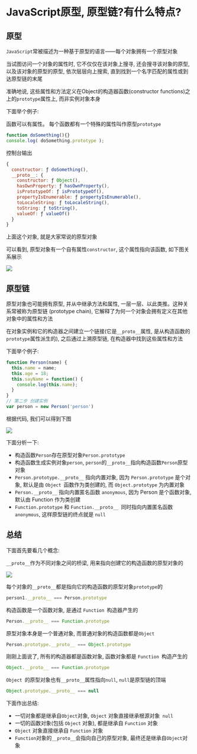 # JavaScript原型, 原型链?有什么特点?

## 原型

`JavaScript`常被描述为一种基于原型的语言——每个对象拥有一个原型对象

当试图访问一个对象的属性时, 它不仅仅在该对象上搜寻, 还会搜寻该对象的原型, 以及该对象的原型的原型, 依次层层向上搜索, 直到找到一个名字匹配的属性或到达原型链的末尾

准确地说, 这些属性和方法定义在Object的构造器函数(constructor functions)之上的`prototype`属性上, 而非实例对象本身

下面举个例子: 

函数可以有属性。 每个函数都有一个特殊的属性叫作原型`prototype`

```js showLineNumbers copy
function doSomething(){}
console.log( doSomething.prototype );
```

控制台输出

```js showLineNumbers copy
{
  constructor: ƒ doSomething(),
  __proto__: {
    constructor: ƒ Object(),
    hasOwnProperty: ƒ hasOwnProperty(),
    isPrototypeOf: ƒ isPrototypeOf(),
    propertyIsEnumerable: ƒ propertyIsEnumerable(),
    toLocaleString: ƒ toLocaleString(),
    toString: ƒ toString(),
    valueOf: ƒ valueOf()
  }
}
```

上面这个对象, 就是大家常说的原型对象

可以看到, 原型对象有一个自有属性`constructor`, 这个属性指向该函数, 如下图关系展示

![](https://static.vue-js.com/56d87250-725e-11eb-ab90-d9ae814b240d.png)

## 原型链

原型对象也可能拥有原型, 并从中继承方法和属性, 一层一层、以此类推。这种关系常被称为原型链 (prototype chain), 它解释了为何一个对象会拥有定义在其他对象中的属性和方法

在对象实例和它的构造器之间建立一个链接(它是`__proto__`属性, 是从构造函数的`prototype`属性派生的), 之后通过上溯原型链, 在构造器中找到这些属性和方法

下面举个例子: 

```js showLineNumbers copy
function Person(name) {
  this.name = name;
  this.age = 18;
  this.sayName = function() {
    console.log(this.name);
  }
}
// 第二步 创建实例
var person = new Person('person')
```

根据代码, 我们可以得到下图

![](https://static.vue-js.com/60825aa0-725e-11eb-85f6-6fac77c0c9b3.png)

下面分析一下: 

- 构造函数`Person`存在原型对象`Person.prototype`
- 构造函数生成实例对象`person`, `person`的`__proto__`指向构造函数`Person`原型对象
- `Person.prototype.__proto__` 指向内置对象, 因为 `Person.prototype` 是个对象, 默认是由 `Object `函数作为类创建的, 而 `Object.prototype` 为内置对象
- `Person.__proto__` 指向内置匿名函数 `anonymous`, 因为 Person 是个函数对象, 默认由 Function 作为类创建
- `Function.prototype` 和 `Function.__proto__ `同时指向内置匿名函数 `anonymous`, 这样原型链的终点就是 `null`

## 总结

下面首先要看几个概念: 

`__proto__`作为不同对象之间的桥梁, 用来指向创建它的构造函数的原型对象的

![](https://static.vue-js.com/6a742160-725e-11eb-ab90-d9ae814b240d.png)

每个对象的`__proto__`都是指向它的构造函数的原型对象`prototype`的

```js showLineNumbers copy
person1.__proto__ === Person.prototype
```

构造函数是一个函数对象, 是通过 `Function `构造器产生的

```js showLineNumbers copy
Person.__proto__ === Function.prototype
```

原型对象本身是一个普通对象, 而普通对象的构造函数都是`Object`

```js showLineNumbers copy
Person.prototype.__proto__ === Object.prototype
```

刚刚上面说了, 所有的构造器都是函数对象, 函数对象都是 `Function `构造产生的

```js showLineNumbers copy
Object.__proto__ === Function.prototype
```

`Object `的原型对象也有`__proto__`属性指向`null`, `null`是原型链的顶端

```js showLineNumbers copy
Object.prototype.__proto__ === null
```

下面作出总结: 

- 一切对象都是继承自`Object`对象, `Object` 对象直接继承根源对象` null`
- 一切的函数对象(包括 `Object` 对象), 都是继承自 `Function` 对象
- `Object` 对象直接继承自 `Function` 对象
- `Function`对象的`__proto__`会指向自己的原型对象, 最终还是继承自`Object`对象
